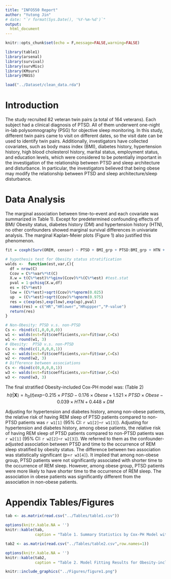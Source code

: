```yaml
---
title: "INFO550 Report"
author: "Yutong Jin"
# date: "`r format(Sys.Date(), '%Y-%m-%d')`"
output: 
  html_document
---
```


```r
knitr::opts_chunk$set(echo = F,message=FALSE,warning=FALSE)
```

```r
library(table1)
library(arsenal)
library(survival)
library(survMisc)
library(KMsurv)
library(MASS)

load("../Dataset/clean_data.rda")
```

# Introduction

The study recruited 82 veteran twin pairs (a total of 164 veterans). Each subject had a clinical diagnosis of PTSD. All of them underwent one-night in-lab polysomnography (PSG) for objective sleep monitoring. In this study, different twin pairs came to visit on different dates, so the visit date can be used to identify twin pairs. Additionally, investigators have collected covariates, such as body mass index (BMI), diabetes history, hypertension history, high blood cholesterol history, marital status, employment status, and education levels, which were considered to be potentially important in the investigation of the relationship between PTSD and sleep architecture and disturbance. In particular, the investigators believed that being obese may modify the relationship between PTSD and sleep architecture/sleep disturbance. 


# Data Analysis

The marginal association between time-to-event and each covariate was summarized in Table 1). Except for predetermined confounding effects of BMI/ Obesity status, diabetes history (DM) and hypertension history (HTN), no other confounders showed marginal survival differences in univariate analysis. The marginal Kaplan-Meier plots (Figure 1) also justified this phenomenon. 

```r
fit = coxph(Surv(OREM, censor) ~ PTSD + BMI_grp + PTSD:BMI_grp + HTN + DM, data=dat3)

# hypothesis test for Obesity status stratification
walds <-  function(est,var,C){
  df = nrow(C)
  Ccov = C%*%var%*%t(C)
  X.w = t(C%*%est)%*%ginv(Ccov)%*%(C%*%est) #test.stat
  pval = 1-pchisq(X.w,df)
  es = (C%*%est)
  low = (C%*%est)+sqrt(Ccov)%*%qnorm(0.025)
  up  = (C%*%est)+sqrt(Ccov)%*%qnorm(0.975)
  res = c(exp(es),exp(low),exp(up),pval)
  names(res) = c("HR","HRlower","HRuppper","P-value")
  return(res)
}

# Non-Obesity: PTSD v.s. non-PTSD
Cs <- rbind(c(1,0,0,0,0))
w1 <- walds(est=fit$coefficients,var=fit$var,C=Cs)
w1 <- round(w1, 3)
# Obesity:  PTSD v.s. non-PTSD
Cs <- rbind(c(1,0,0,0,1))
w2 <- walds(est=fit$coefficients,var=fit$var,C=Cs)
w2 <- round(w2, 3)
# Difference between associations
Cs <- rbind(c(0,0,0,0,1))
w3 <- walds(est=fit$coefficients,var=fit$var,C=Cs)
w3 <- round(w3, 3)
```

The final stratified Obesity-included Cox-PH model was: (Table 2)
$$h(t|\mathbf{X})=h_0(t)exp{-0.215\times PTSD-0.176\times Obese+1.521\times PTSD\times Obese-0.039\times HTN+0.448\times DM}$$

Adjusting for hypertension and diabetes history, among non-obese patients, the relative risk of having REM sleep of PTSD patients compared to non-PTSD patients was `r w1[1]` (95% CI: `r w1[2]`–`r w1[3]`). Adjusting for hypertension and diabetes history, among obese patients, the relative risk of having REM sleep of PTSD patients compared to non-PTSD patients was `r w2[1]` (95% CI: `r w2[2]`–`r w2[3]`). We referred to them as the confounder-adjusted association between PTSD and time to the occurrence of REM sleep stratified by obesity status. The difference between two association was statistically significant (p=`r w3[4]`). It implied that among non-obese group, PTSD patients were not significantly associated with shorter time to the occurrence of REM sleep. However, among obese group, PTSD patients were more likely to have shorter time to the occurrence of REM sleep. The association in obese patients was significantly different from the association in non-obese patients.


\newpage
# Appendix Tables/Figures
```r
tab <- as.matrix(read.csv("../Tables/table1.csv"))

options(knitr.kable.NA = '')
knitr::kable(tab,
             caption = "Table 1. Summary Statistics by Cox-PH Model with Respect to Categorical Covariate")
```

```r
tab2 <- as.matrix(read.csv("../Tables/table2.csv",row.names=1))

options(knitr.kable.NA = '')
knitr::kable(tab2,
             caption = "Table 2. Model Fitting Results for Obesity-included Cox-PH Regression Model")
```


```r
knitr::include_graphics("../Figures/figure1.png")

```





